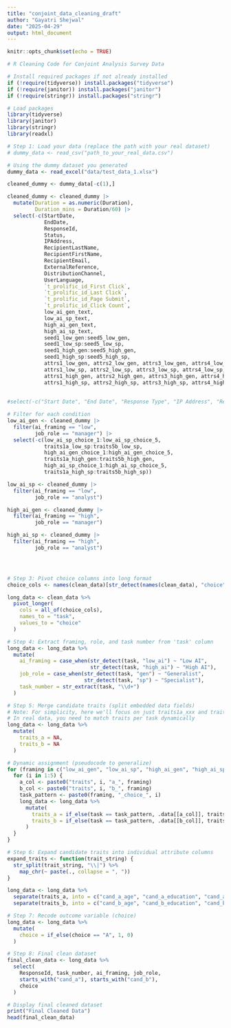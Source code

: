 ---
title: "conjoint_data_cleaning_draft"
author: "Gayatri Shejwal"
date: "2025-04-29"
output: html_document
---

```{r setup, include=FALSE}
knitr::opts_chunk$set(echo = TRUE)
```

```{r}
# R Cleaning Code for Conjoint Analysis Survey Data

# Install required packages if not already installed
if (!require(tidyverse)) install.packages("tidyverse")
if (!require(janitor)) install.packages("janitor")
if (!require(stringr)) install.packages("stringr")

# Load packages
library(tidyverse)
library(janitor)
library(stringr)
library(readxl)

# Step 1: Load your data (replace the path with your real dataset)
# dummy_data <- read_csv("path_to_your_real_data.csv")

# Using the dummy dataset you generated
dummy_data <- read_excel("data/test_data_1.xlsx")

cleaned_dummy <- dummy_data[-c(1),]

cleaned_dummy <- cleaned_dummy |>
  mutate(Duration = as.numeric(Duration),
         Duration_mins = Duration/60) |>
  select(-c(StartDate,
            EndDate,
            ResponseId,
            Status,
            IPAddress,
            RecipientLastName,
            RecipientFirstName,
            RecipientEmail,
            ExternalReference,
            DistributionChannel,
            UserLanguage,
            `t_prolific_id_First Click`,
            `t_prolific_id_Last Click`,
            `t_prolific_id_Page Submit`,
            `t_prolific_id_Click Count`,
            low_ai_gen_text,
            low_ai_sp_text,
            high_ai_gen_text,
            high_ai_sp_text,
            seed1_low_gen:seed5_low_gen,
            seed1_low_sp:seed5_low_sp,
            seed1_high_gen:seed5_high_gen,
            seed1_high_sp:seed5_high_sp,
            attrs1_low_gen, attrs2_low_gen, attrs3_low_gen, attrs4_low_gen, attrs5_low_gen,
            attrs1_low_sp, attrs2_low_sp, attrs3_low_sp, attrs4_low_sp, attrs5_low_sp,
            attrs1_high_gen, attrs2_high_gen, attrs3_high_gen, attrs4_high_gen, attrs5_high_gen,
            attrs1_high_sp, attrs2_high_sp, attrs3_high_sp, attrs4_high_sp, attrs5_high_sp))
  
  
#select(-c("Start Date", "End Date", "Response Type", "IP Address", "Recipient Last Name", "Recipient First Name", "Recipient Email", "External Data Reference", "Distribution Channel", "User Language", "Timing - First Click", "Timing - Last Click", "Timing - Page Submit", "Timing - Click Count"))

# Filter for each condition
low_ai_gen <- cleaned_dummy |>
  filter(ai_framing == "low",
         job_role == "manager") |>
  select(-c(low_ai_sp_choice_1:low_ai_sp_choice_5,
            traits1a_low_sp:traits5b_low_sp,
            high_ai_gen_choice_1:high_ai_gen_choice_5,
            traits1a_high_gen:traits5b_high_gen,
            high_ai_sp_choice_1:high_ai_sp_choice_5,
            traits1a_high_sp:traits5b_high_sp))

low_ai_sp <- cleaned_dummy |>
  filter(ai_framing == "low",
         job_role == "analyst")

high_ai_gen <- cleaned_dummy |>
  filter(ai_framing == "high",
         job_role == "manager")

high_ai_sp <- cleaned_dummy |>
  filter(ai_framing == "high",
         job_role == "analyst")




# Step 3: Pivot choice columns into long format
choice_cols <- names(clean_data)[str_detect(names(clean_data), "choice")]

long_data <- clean_data %>%
  pivot_longer(
    cols = all_of(choice_cols),
    names_to = "task",
    values_to = "choice"
  )

# Step 4: Extract framing, role, and task number from 'task' column
long_data <- long_data %>%
  mutate(
    ai_framing = case_when(str_detect(task, "low_ai") ~ "Low AI",
                           str_detect(task, "high_ai") ~ "High AI"),
    job_role = case_when(str_detect(task, "gen") ~ "Generalist",
                         str_detect(task, "sp") ~ "Specialist"),
    task_number = str_extract(task, "\\d+")
  )

# Step 5: Merge candidate traits (split embedded data fields)
# Note: For simplicity, here we'll focus on just traits1a_xxx and traits1b_xxx types for the example
# In real data, you need to match traits per task dynamically
long_data <- long_data %>%
  mutate(
    traits_a = NA,
    traits_b = NA
  )

# Dynamic assignment (pseudocode to generalize)
for (framing in c("low_ai_gen", "low_ai_sp", "high_ai_gen", "high_ai_sp")) {
  for (i in 1:5) {
    a_col <- paste0("traits", i, "a_", framing)
    b_col <- paste0("traits", i, "b_", framing)
    task_pattern <- paste0(framing, "_choice_", i)
    long_data <- long_data %>%
      mutate(
        traits_a = if_else(task == task_pattern, .data[[a_col]], traits_a),
        traits_b = if_else(task == task_pattern, .data[[b_col]], traits_b)
      )
  }
}

# Step 6: Expand candidate traits into individual attribute columns
expand_traits <- function(trait_string) {
  str_split(trait_string, "\\|") %>%
    map_chr(~ paste(., collapse = ", "))
}

long_data <- long_data %>%
  separate(traits_a, into = c("cand_a_age", "cand_a_education", "cand_a_ml", "cand_a_prog", "cand_a_soft", "cand_a_lead"), sep = "\\|") %>%
  separate(traits_b, into = c("cand_b_age", "cand_b_education", "cand_b_ml", "cand_b_prog", "cand_b_soft", "cand_b_lead"), sep = "\\|")

# Step 7: Recode outcome variable (choice)
long_data <- long_data %>%
  mutate(
    choice = if_else(choice == "A", 1, 0)
  )

# Step 8: Final clean dataset
final_clean_data <- long_data %>%
  select(
    ResponseId, task_number, ai_framing, job_role, 
    starts_with("cand_a"), starts_with("cand_b"),
    choice
  )

# Display final cleaned dataset
print("Final Cleaned Data")
head(final_clean_data)
```


